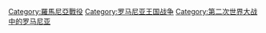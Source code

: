 [[Category:羅馬尼亞戰役|Category:羅馬尼亞戰役]]
[[Category:罗马尼亚王国战争|Category:罗马尼亚王国战争]]
[[Category:第二次世界大战中的罗马尼亚|Category:第二次世界大战中的罗马尼亚]]